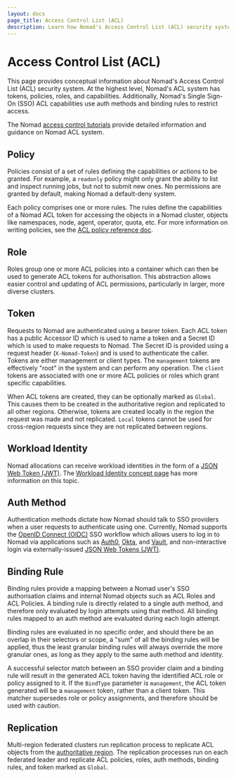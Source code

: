 ```yaml
---
layout: docs
page_title: Access Control List (ACL)
description: Learn how Nomad's Access Control List (ACL) security system uses tokens, policies, roles, and capabilities to control access to data and resources.
---
```


# Access Control List (ACL)

This page provides conceptual information about Nomad's Access Control List
(ACL) security system. At the highest level, Nomad's ACL system has tokens,
policies, roles, and capabilities. Additionally, Nomad's Single Sign-On (SSO)
ACL capabilities use auth methods and binding rules to restrict access.

The Nomad [access control tutorials][] provide detailed information and
guidance on Nomad ACL system.

## Policy

Policies consist of a set of rules defining the capabilities or actions to be
granted. For example, a `readonly` policy might only grant the ability to list
and inspect running jobs, but not to submit new ones. No permissions are
granted by default, making Nomad a default-deny system.

Each policy comprises one or more rules. The rules define the capabilities of a
Nomad ACL token for accessing the objects in a Nomad cluster, objects like
namespaces, node, agent, operator, quota, etc. For more information on writing
policies, see the [ACL policy reference doc][].

## Role

Roles group one or more ACL policies into a container which can then be used to
generate ACL tokens for authorisation. This abstraction allows easier control
and updating of ACL permissions, particularly in larger, more diverse clusters.

## Token

Requests to Nomad are authenticated using a bearer token. Each ACL token has a
public Accessor ID which is used to name a token and a Secret ID which is used
to make requests to Nomad. The Secret ID is provided using a request header
(`X-Nomad-Token`) and is used to authenticate the caller. Tokens are either
management or client types. The `management` tokens are effectively "root" in
the system and can perform any operation. The `client` tokens are associated
with one or more ACL policies or roles which grant specific capabilities.

When ACL tokens are created, they can be optionally marked as `Global`. This
causes them to be created in the authoritative region and replicated to all
other regions. Otherwise, tokens are created locally in the region the request
was made and not replicated. `Local` tokens cannot be used for cross-region
requests since they are not replicated between regions.

## Workload Identity

Nomad allocations can receive workload identities in the form of a
[JSON Web Token (JWT)][jwt]. The
[Workload Identity concept page][workload identity] has more information on
this topic.

## Auth Method

Authentication methods dictate how Nomad should talk to SSO providers when a
user requests to authenticate using one. Currently, Nomad supports the [OpenID
Connect (OIDC)][oidc] SSO workflow which allows users to log in to Nomad via
applications such as [Auth0][auth0], [Okta][okta], and [Vault][vault], and
non-interactive login via externally-issued [JSON Web Tokens (JWT)][jwt].

## Binding Rule

Binding rules provide a mapping between a Nomad user's SSO authorisation claims
and internal Nomad objects such as ACL Roles and ACL Policies. A binding rule
is directly related to a single auth method, and therefore only evaluated by
login attempts using that method. All binding rules mapped to an auth method
are evaluated during each login attempt.

<Note>
  Binding rules are evaluated in no specific order, and should there be an
  overlap in their selectors or scope, a "sum" of all the binding rules will be
  applied, thus the least granular binding rules will always override the more
  granular ones, as long as they apply to the same auth method and identity.
</Note>

A successful selector match between an SSO provider claim and a binding rule
will result in the generated ACL token having the identified ACL role or policy
assigned to it. If the `BindType` parameter is `management`, the ACL token
generated will be a `management` token, rather than a client token. This
matcher supersedes role or policy assignments, and therefore should be used
with caution.

## Replication

Multi-region federated clusters run replication process to replicate ACL
objects from the [authoritative region][]. The replication processes run on
each federated leader and replicate ACL policies, roles, auth methods, binding
rules, and token marked as `Global`.

[access control tutorials]: /nomad/tutorials/access-control
[ACL policy reference doc]: /nomad/docs/other-specifications/acl-policy
[authoritative region]: /nomad/docs/configuration/server#authoritative_region
[jwt]: https://datatracker.ietf.org/doc/html/rfc7519
[workload identity]: /nomad/docs/concepts/workload-identity
[oidc]: https://openid.net/connect/
[auth0]: https://auth0.com/
[okta]: https://www.okta.com/
[vault]: https://www.vaultproject.io/
